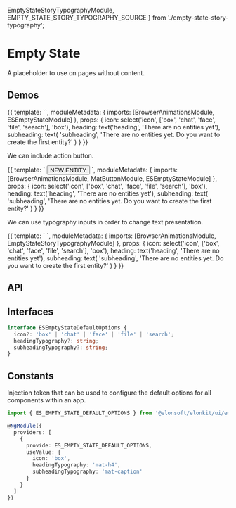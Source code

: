 



  EmptyStateStoryTypographyModule,
  EMPTY_STATE_STORY_TYPOGRAPHY_SOURCE
} from './empty-state-story-typography';

<Meta title='UI/Empty State' decorators={[withKnobs]} />

# Empty State

A placeholder to use on pages without content.

## Demos

<Canvas source={EMPTY_STATE_STORY_BASIC_SOURCE}>
  <Story name='Basic' height='170px'>
    {{
      template: `<es-empty-state [icon]="icon" [heading]="heading" [subheading]="subheading"></es-empty-state>`,
      moduleMetadata: {
        imports: [BrowserAnimationsModule, ESEmptyStateModule]
      },
      props: {
        icon: select('icon', ['box', 'chat', 'face', 'file', 'search'], 'box'),
        heading: text('heading', 'There are no entities yet'),
        subheading: text(
          'subheading',
          'There are no entities yet. Do you want to create the first entity?'
        )
      }
    }}
  </Story>
</Canvas>

We can include action button.

<Canvas source={EMPTY_STATE_STORY_BUTTON_SOURCE}>
  <Story name='Button' height='200px'>
    {{
      template: `
        <es-empty-state [icon]="icon" [heading]="heading" [subheading]="subheading">
          <button mat-stroked-button color="primary">NEW ENTITY</button>
        </es-empty-state>
      `,
      moduleMetadata: {
        imports: [BrowserAnimationsModule, MatButtonModule, ESEmptyStateModule]
      },
      props: {
        icon: select('icon', ['box', 'chat', 'face', 'file', 'search'], 'box'),
        heading: text('heading', 'There are no entities yet'),
        subheading: text(
          'subheading',
          'There are no entities yet. Do you want to create the first entity?'
        )
      }
    }}
  </Story>
</Canvas>

We can use typography inputs in order to change text presentation.

<Canvas source={EMPTY_STATE_STORY_TYPOGRAPHY_SOURCE}>
  <Story name='Typography' height='170px'>
    {{
      template: `
        <es-empty-state-story-typography [icon]="icon" [heading]="heading" [subheading]="subheading">
        </es-empty-state-story-typography>
      `,
      moduleMetadata: {
        imports: [BrowserAnimationsModule, EmptyStateStoryTypographyModule]
      },
      props: {
        icon: select('icon', ['box', 'chat', 'face', 'file', 'search'], 'box'),
        heading: text('heading', 'There are no entities yet'),
        subheading: text(
          'subheading',
          'There are no entities yet. Do you want to create the first entity?'
        )
      }
    }}
  </Story>
</Canvas>

## API

<ArgsTable of={ESEmptyStateComponent} />

## Interfaces

```ts
interface ESEmptyStateDefaultOptions {
  icon?: 'box' | 'chat' | 'face' | 'file' | 'search';
  headingTypography?: string;
  subheadingTypography?: string;
}
```

## Constants

Injection token that can be used to configure the default options for all components within an app.

```ts
import { ES_EMPTY_STATE_DEFAULT_OPTIONS } from '@elonsoft/elonkit/ui/empty-state';

@NgModule({
  providers: [
    {
      provide: ES_EMPTY_STATE_DEFAULT_OPTIONS,
      useValue: {
        icon: 'box',
        headingTypography: 'mat-h4',
        subheadingTypography: 'mat-caption'
      }
    }
  ]
})
```
